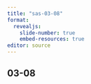 ```yaml
---
title: "sas-03-08"
format: 
  revealjs:
    slide-number: true
    embed-resources: true
editor: source
---
```


## 03-08
